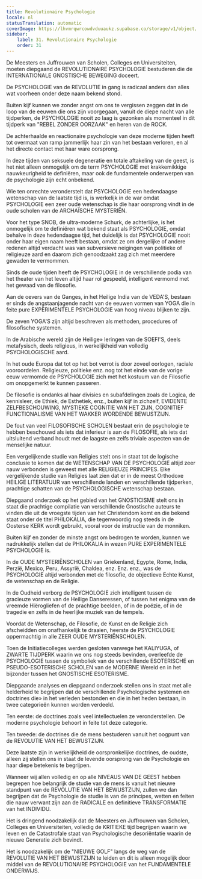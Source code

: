 ```yaml
---
title: Revolutionaire Psychologie
locale: nl
statusTranslation: automatic
coverImage: https://lhvmrqwrcowdvduuaukz.supabase.co/storage/v1/object/public/strapi-uploads/small_cover-educacion-fundamental.webp-2d51a7828a2b1309555be27f7e2a61a0.webp
sidebar:
    label: 31. Revolutionaire Psychologie
    order: 31
---
```

De Meesters en Juffrouwen van Scholen, Colleges en Universiteiten, moeten diepgaand de REVOLUTIONAIRE PSYCHOLOGIE bestuderen die de INTERNATIONALE GNOSTISCHE BEWEGING doceert.

De PSYCHOLOGIE van de REVOLUTIE in gang is radicaal anders dan alles wat voorheen onder deze naam bekend stond.

Buiten kijf kunnen we zonder angst om ons te vergissen zeggen dat in de loop van de eeuwen die ons zijn voorgegaan, vanuit de diepe nacht van alle tijdperken, de PSYCHOLOGIE nooit zo laag is gezonken als momenteel in dit tijdperk van "REBEL ZONDER OORZAAK" en heren van de ROCK.

De achterhaalde en reactionaire psychologie van deze moderne tijden heeft tot overmaat van ramp jammerlijk haar zin van het bestaan verloren, en al het directe contact met haar ware oorsprong.

In deze tijden van seksuele degeneratie en totale aftakeling van de geest, is het niet alleen onmogelijk om de term PSYCHOLOGIE met krakkemikkige nauwkeurigheid te definiëren, maar ook de fundamentele onderwerpen van de psychologie zijn echt onbekend.

Wie ten onrechte veronderstelt dat PSYCHOLOGIE een hedendaagse wetenschap van de laatste tijd is, is werkelijk in de war omdat PSYCHOLOGIE een zeer oude wetenschap is die haar oorsprong vindt in de oude scholen van de ARCHAÏSCHE MYSTERIËN.

Voor het type SNOB, de ultra-moderne Schurk, de achterlijke, is het onmogelijk om te definiëren wat bekend staat als PSYCHOLOGIE, omdat behalve in deze hedendaagse tijd, het duidelijk is dat PSYCHOLOGIE nooit onder haar eigen naam heeft bestaan, omdat ze om dergelijke of andere redenen altijd verdacht was van subversieve neigingen van politieke of religieuze aard en daarom zich genoodzaakt zag zich met meerdere gewaden te vermommen.

Sinds de oude tijden heeft de PSYCHOLOGIE in de verschillende podia van het theater van het leven altijd haar rol gespeeld, intelligent vermomd met het gewaad van de filosofie.

Aan de oevers van de Ganges, in het Heilige India van de VEDA'S, bestaan er sinds de angstaanjagende nacht van de eeuwen vormen van YOGA die in feite pure EXPERIMENTELE PSYCHOLOGIE van hoog niveau blijken te zijn.

De zeven YOGA'S zijn altijd beschreven als methoden, procedures of filosofische systemen.

In de Arabische wereld zijn de Heilige» leringen van de SOEFI'S, deels metafysisch, deels religieus, in werkelijkheid van volledig PSYCHOLOGISCHE aard.

In het oude Europa dat tot op het bot verrot is door zoveel oorlogen, raciale vooroordelen. Religieuze, politieke enz. nog tot het einde van de vorige eeuw vermomde de PSYCHOLOGIE zich met het kostuum van de Filosofie om onopgemerkt te kunnen passeren.

De filosofie is ondanks al haar divisies en subafdelingen zoals de Logica, de kennisleer, de Ethiek, de Esthetiek, enz., buiten kijf in zichzelf, EVIDENTE ZELFBESCHOUWING, MYSTIEKE COGNITIE VAN HET ZIJN, COGNITIEF FUNCTIONALISME VAN HET WAKKER WORDENDE BEWUSTZIJN.

De fout van veel FILOSOFISCHE SCHOLEN bestaat erin de psychologie te hebben beschouwd als iets dat inferieur is aan de FILOSOFIE, als iets dat uitsluitend verband houdt met de laagste en zelfs triviale aspecten van de menselijke natuur.

Een vergelijkende studie van Religies stelt ons in staat tot de logische conclusie te komen dat de WETENSCHAP VAN DE PSYCHOLOGIE altijd zeer nauw verbonden is geweest met alle RELIGIEUZE PRINCIPES. Elke vergelijkende studie van Religies laat zien dat er in de meest Orthodoxe HEILIGE LITERATUUR van verschillende landen en verschillende tijdperken, prachtige schatten van de PSYCHOLOGISCHE wetenschap bestaan.

Diepgaand onderzoek op het gebied van het GNOSTICISME stelt ons in staat die prachtige compilatie van verschillende Gnostische auteurs te vinden die uit de vroegste tijden van het Christendom komt en die bekend staat onder de titel PHILOKALIA, die tegenwoordig nog steeds in de Oosterse KERK wordt gebruikt, vooral voor de instructie van de monniken.

Buiten kijf en zonder de minste angst om bedrogen te worden, kunnen we nadrukkelijk stellen dat de PHILOKALIA in wezen PURE EXPERIMENTELE PSYCHOLOGIE is.

In de OUDE MYSTERIËNSCHOLEN van Griekenland, Egypte, Rome, India, Perzië, Mexico, Peru, Assyrië, Chaldea, enz. Enz. enz., was de PSYCHOLOGIE altijd verbonden met de filosofie, de objectieve Echte Kunst, de wetenschap en de Religie.

In de Oudheid verborg de PSYCHOLOGIE zich intelligent tussen de gracieuze vormen van de Heilige Danseressen, of tussen het enigma van de vreemde Hiërogliefen of de prachtige beelden, of in de poëzie, of in de tragedie en zelfs in de heerlijke muziek van de tempels.

Voordat de Wetenschap, de Filosofie, de Kunst en de Religie zich afscheidden om onafhankelijk te draaien, heerste de PSYCHOLOGIE oppermachtig in alle ZEER OUDE MYSTERIËNSCHOLEN.

Toen de Initiatiecolleges werden gesloten vanwege het KALIYUGA, of ZWARTE TIJDPERK waarin we ons nog steeds bevinden, overleefde de PSYCHOLOGIE tussen de symboliek van de verschillende ESOTERISCHE en PSEUDO-ESOTERISCHE SCHOLEN van de MODERNE Wereld en in het bijzonder tussen het GNOSTISCHE ESOTERISME.

Diepgaande analyses en diepgaand onderzoek stellen ons in staat met alle helderheid te begrijpen dat de verschillende Psychologische systemen en doctrines die» in het verleden bestonden en die in het heden bestaan, in twee categorieën kunnen worden verdeeld.

Ten eerste: de doctrines zoals veel intellectuelen ze veronderstellen. De moderne psychologie behoort in feite tot deze categorie.

Ten tweede: de doctrines die de mens bestuderen vanuit het oogpunt van de REVOLUTIE VAN HET BEWUSTZIJN.

Deze laatste zijn in werkelijkheid de oorspronkelijke doctrines, de oudste, alleen zij stellen ons in staat de levende oorsprong van de Psychologie en haar diepe betekenis te begrijpen.

Wanneer wij allen volledig en op alle NIVEAUS VAN DE GEEST hebben begrepen hoe belangrijk de studie van de mens is vanuit het nieuwe standpunt van de REVOLUTIE VAN HET BEWUSTZIJN, zullen we dan begrijpen dat de Psychologie de studie is van de principes, wetten en feiten die nauw verwant zijn aan de RADICALE en definitieve TRANSFORMATIE van het INDIVIDU.

Het is dringend noodzakelijk dat de Meesters en Juffrouwen van Scholen, Colleges en Universiteiten, volledig de KRITIEKE tijd begrijpen waarin we leven en de Catastrofale staat van Psychologische desoriëntatie waarin de nieuwe Generatie zich bevindt.

Het is noodzakelijk om de "NIEUWE GOLF" langs de weg van de REVOLUTIE VAN HET BEWUSTZIJN te leiden en dit is alleen mogelijk door middel van de REVOLUTIONAIRE PSYCHOLOGIE van het FUNDAMENTELE ONDERWIJS.

